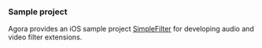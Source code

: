 
<PlatformWrapper platform="ios">

### Sample project

Agora provides an iOS sample project [SimpleFilter](https://github.com/AgoraIO/API-Examples/tree/main/iOS/APIExample/SimpleFilter) for developing audio and video filter extensions.

<Source />


</PlatformWrapper>

